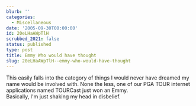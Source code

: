 ```yaml
---
blurb: ''
categories:
  - Miscellaneous
date: '2005-09-30T00:00:00'
id: 20eLHaAWpTlH
scrubbed_2021: false
status: published
type: post
title: Emmy Who would have thought
slug: 20eLHaAWpTlH--emmy-who-would-have-thought
---
```


This easily falls into the category of things I would never have
dreamed my name would be involved with. None the less, one of our
PGA TOUR internet applications named TOURCast just won an Emmy.  
Basically, I'm just shaking my head in disbelief.
